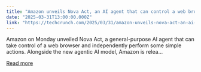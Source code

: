 ```yaml
---
title: "Amazon unveils Nova Act, an AI agent that can control a web browser"
date: "2025-03-31T13:00:00.000Z"
link: "https://techcrunch.com/2025/03/31/amazon-unveils-nova-act-an-ai-agent-that-uses-a-web-browser/"
---
```


Amazon on Monday unveiled Nova Act, a general-purpose AI agent that can take control of a web browser and independently perform some simple actions. Alongside the new agentic AI model, Amazon is relea...

[Read more](https://techcrunch.com/2025/03/31/amazon-unveils-nova-act-an-ai-agent-that-uses-a-web-browser/)
